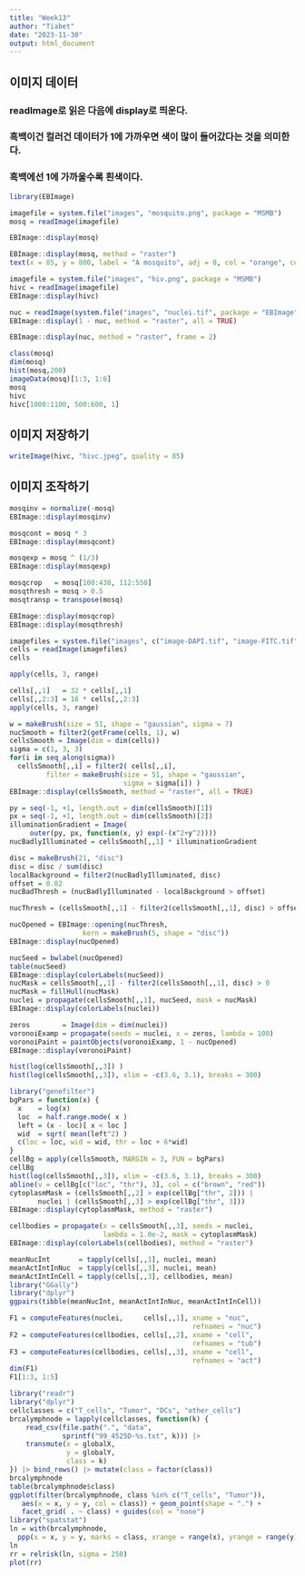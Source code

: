 ---
title: "Week13"
author: "Tiabet"
date: "2023-11-30"
output: html_document
---
## 이미지 데이터
### readImage로 읽은 다음에 display로 띄운다.
### 흑백이건 컬러건 데이터가 1에 가까우면 색이 많이 들어갔다는 것을 의미한다.
### 흑백에선 1에 가까울수록 흰색이다.

```{r}
library(EBImage)

imagefile = system.file("images", "mosquito.png", package = "MSMB")
mosq = readImage(imagefile)

EBImage::display(mosq)

EBImage::display(mosq, method = "raster")
text(x = 85, y = 800, label = "A mosquito", adj = 0, col = "orange", cex = 1.5)

imagefile = system.file("images", "hiv.png", package = "MSMB")
hivc = readImage(imagefile)
EBImage::display(hivc)

nuc = readImage(system.file("images", "nuclei.tif", package = "EBImage"))
EBImage::display(1 - nuc, method = "raster", all = TRUE)

EBImage::display(nuc, method = "raster", frame = 2)
```
```{r}
class(mosq)
dim(mosq)
hist(mosq,200)
imageData(mosq)[1:3, 1:6]
mosq
hivc
hivc[1000:1100, 500:600, 1]
```

## 이미지 저장하기
```{r}
writeImage(hivc, "hivc.jpeg", quality = 85)
```

## 이미지 조작하기
```{r}
mosqinv = normalize(-mosq)
EBImage::display(mosqinv)

mosqcont = mosq * 3
EBImage::display(mosqcont)

mosqexp = mosq ^ (1/3)
EBImage::display(mosqexp)

mosqcrop   = mosq[100:438, 112:550]
mosqthresh = mosq > 0.5
mosqtransp = transpose(mosq)

EBImage::display(mosqcrop)
EBImage::display(mosqthresh)
```


```{r}
imagefiles = system.file("images", c("image-DAPI.tif", "image-FITC.tif", "image-Cy3.tif"), package = "MSMB")
cells = readImage(imagefiles)
cells

apply(cells, 3, range)

cells[,,1]   = 32 * cells[,,1]
cells[,,2:3] = 16 * cells[,,2:3]
apply(cells, 3, range)

w = makeBrush(size = 51, shape = "gaussian", sigma = 7)
nucSmooth = filter2(getFrame(cells, 1), w)
cellsSmooth = Image(dim = dim(cells))
sigma = c(1, 3, 3)
for(i in seq_along(sigma))
  cellsSmooth[,,i] = filter2( cells[,,i],
         filter = makeBrush(size = 51, shape = "gaussian",
                            sigma = sigma[i]) )
EBImage::display(cellsSmooth, method = "raster", all = TRUE)
```

```{r}
py = seq(-1, +1, length.out = dim(cellsSmooth)[1])
px = seq(-1, +1, length.out = dim(cellsSmooth)[2])
illuminationGradient = Image(
     outer(py, px, function(x, y) exp(-(x^2+y^2))))
nucBadlyIlluminated = cellsSmooth[,,1] * illuminationGradient

disc = makeBrush(21, "disc")
disc = disc / sum(disc)
localBackground = filter2(nucBadlyIlluminated, disc)
offset = 0.02
nucBadThresh = (nucBadlyIlluminated - localBackground > offset)

nucThresh = (cellsSmooth[,,1] - filter2(cellsSmooth[,,1], disc) > offset)

nucOpened = EBImage::opening(nucThresh,
                  kern = makeBrush(5, shape = "disc"))
EBImage::display(nucOpened)

nucSeed = bwlabel(nucOpened)
table(nucSeed)
EBImage::display(colorLabels(nucSeed))
nucMask = cellsSmooth[,,1] - filter2(cellsSmooth[,,1], disc) > 0
nucMask = fillHull(nucMask)
nuclei = propagate(cellsSmooth[,,1], nucSeed, mask = nucMask)
EBImage::display(colorLabels(nuclei))
```

```{r}
zeros        = Image(dim = dim(nuclei))
voronoiExamp = propagate(seeds = nuclei, x = zeros, lambda = 100)
voronoiPaint = paintObjects(voronoiExamp, 1 - nucOpened)
EBImage::display(voronoiPaint)

hist(log(cellsSmooth[,,3]) )
hist(log(cellsSmooth[,,3]), xlim = -c(3.6, 3.1), breaks = 300)

library("genefilter")
bgPars = function(x) {
  x    = log(x)
  loc  = half.range.mode( x )
  left = (x - loc)[ x < loc ]
  wid  = sqrt( mean(left^2) )
  c(loc = loc, wid = wid, thr = loc + 6*wid)
}
cellBg = apply(cellsSmooth, MARGIN = 3, FUN = bgPars)
cellBg
hist(log(cellsSmooth[,,3]), xlim = -c(3.6, 3.1), breaks = 300)
abline(v = cellBg[c("loc", "thr"), 3], col = c("brown", "red"))
cytoplasmMask = (cellsSmooth[,,2] > exp(cellBg["thr", 2])) |
       nuclei | (cellsSmooth[,,3] > exp(cellBg["thr", 3]))
EBImage::display(cytoplasmMask, method = "raster")

cellbodies = propagate(x = cellsSmooth[,,3], seeds = nuclei,
                       lambda = 1.0e-2, mask = cytoplasmMask)
EBImage::display(colorLabels(cellbodies), method = "raster")
```

```{r}
meanNucInt       = tapply(cells[,,1], nuclei, mean)
meanActIntInNuc  = tapply(cells[,,3], nuclei, mean)
meanActIntInCell = tapply(cells[,,3], cellbodies, mean)
library("GGally")
library("dplyr")
ggpairs(tibble(meanNucInt, meanActIntInNuc, meanActIntInCell))

F1 = computeFeatures(nuclei,     cells[,,1], xname = "nuc",
                                             refnames = "nuc")
F2 = computeFeatures(cellbodies, cells[,,2], xname = "cell",
                                             refnames = "tub")
F3 = computeFeatures(cellbodies, cells[,,3], xname = "cell",
                                             refnames = "act")
dim(F1)
F1[1:3, 1:5]
```

```{r}
library("readr")
library("dplyr")
cellclasses = c("T_cells", "Tumor", "DCs", "other_cells")
brcalymphnode = lapply(cellclasses, function(k) {
    read_csv(file.path(".", "data",
             sprintf("99_4525D-%s.txt", k))) |>
    transmute(x = globalX,
              y = globalY,
              class = k)
}) |> bind_rows() |> mutate(class = factor(class))
brcalymphnode
table(brcalymphnode$class)
ggplot(filter(brcalymphnode, class %in% c("T_cells", "Tumor")),
   aes(x = x, y = y, col = class)) + geom_point(shape = ".") +
   facet_grid( . ~ class) + guides(col = "none")
library("spatstat")
ln = with(brcalymphnode,
  ppp(x = x, y = y, marks = class, xrange = range(x), yrange = range(y)))
ln
rr = relrisk(ln, sigma = 250)
plot(rr)
```